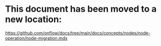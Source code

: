 # This document has been moved to a new location:

https://github.com/onflow/docs/tree/main/docs/concepts/nodes/node-operation/node-migration.mdx
